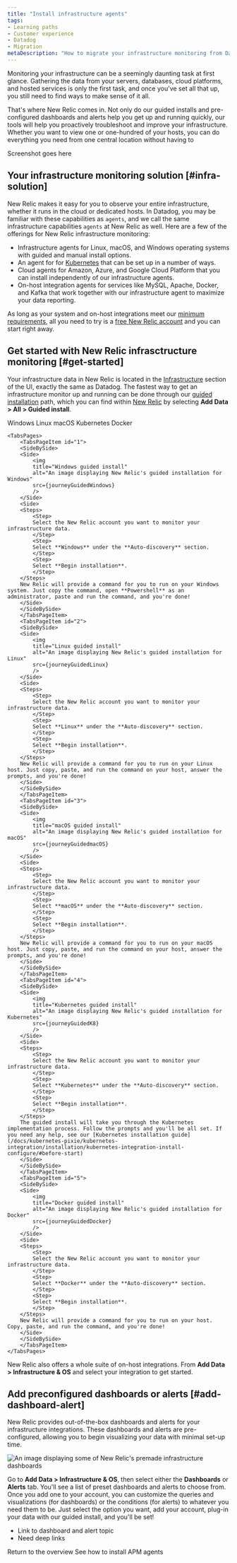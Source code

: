 ```yaml
---
title: "Install infrastructure agents"
tags:
- Learning paths
- Customer experience
- Datadog
- Migration
metaDescription: "How to migrate your infrastructure monitoring from Datadog to New Relic."
---
```








Monitoring your infrastructure can be a seemingly daunting task at first glance. Gathering the data from your servers, databases, cloud platforms, and hosted services is only the first task, and once you've set all that up, you still need to find ways to make sense of it all. 

That's where New Relic comes in. Not only do our guided installs and pre-configured dashboards and alerts help you get up and running quickly, our tools will help you proactively troubleshoot and improve your infrastructure. Whether you want to view one or one-hundred of your hosts, you can do everything you need from one central location without having to 

Screenshot goes here

## Your infrastructure monitoring solution [#infra-solution]

New Relic makes it easy for you to observe your entire infrastructure, whether it runs in the cloud or dedicated hosts. In Datadog, you may be familiar with these capabilities as `agents`, and we call the same infrastructure capabilities `agents` at New Relic as well. Here are a few of the offerings for New Relic infrastructure monitoring:

* Infrastructure agents for Linux, macOS, and Windows operating systems with guided and manual install options.
* An agent for for [Kubernetes](/docs/kubernetes-pixie/kubernetes-integration/get-started/introduction-kubernetes-integration/) that can be set up in a number of ways.
* Cloud agents for Amazon, Azure, and Google Cloud Platform that you can install independently of our infrastructure agents.
* On-host integration agents for services like MySQL, Apache, Docker, and Kafka that work together with our infrastructure agent to maximize your data reporting.

As long as your system and on-host integrations meet our [minimum requirements](/docs/infrastructure/install-infrastructure-agent/get-started/requirements-infrastructure-agent/), all you need to try is a [free New Relic account](https://newrelic.com/signup) and you can start right away.

## Get started with New Relic infrasctructure monitoring [#get-started]

Your infrastructure data in New Relic is located in the [Infrastructure](https://one.newrelic.com/infra) section of the UI, exactly the same as Datadog. The fastest way to get an infrastructure monitor up and running can be done through our [guided installation](https://one.newrelic.com/launcher/nr1-core.explorer?pane=eyJuZXJkbGV0SWQiOiJucjEtY29yZS5saXN0aW5nIn0=&cards[0]=eyJuZXJkbGV0SWQiOiJucjEtaW5zdGFsbC1uZXdyZWxpYy5ucjEtaW5zdGFsbC1uZXdyZWxpYyIsImFjdGl2ZUNvbXBvbmVudCI6IlZUU09FbnZpcm9ubWVudCIsInBhdGgiOiJndWlkZWQifQ==) path, which you can find within [New Relic](https://one.newrelic.com) by selecting **Add Data > All > Guided install**.

<Tabs>
	<TabsBar>
        <TabsBarItem id="1">
            Windows
        </TabsBarItem>
        <TabsBarItem id="2">
            Linux
        </TabsBarItem>
        <TabsBarItem id="3">
            macOS
        </TabsBarItem>
        <TabsBarItem id="4">
            Kubernetes
        </TabsBarItem>
        <TabsBarItem id="5">
            Docker
        </TabsBarItem>
    </TabsBar>

    <TabsPages>
        <TabsPageItem id="1">
        <SideBySide>
        <Side>
            <img
            title="Windows guided install"
            alt="An image displaying New Relic's guided installation for Windows"
            src={journeyGuidedWindows}
            />
        </Side>
        <Side>
        <Steps>
            <Step>
            Select the New Relic account you want to monitor your infrastructure data.  
            </Step>
            <Step>
            Select **Windows** under the **Auto-discovery** section.
            </Step>
            <Step>
            Select **Begin installation**.
            </Step>
        </Steps>
        New Relic will provide a command for you to run on your Windows system. Just copy the command, open **Powershell** as an administrator, paste and run the command, and you're done!
        </Side>
        </SideBySide>
        </TabsPageItem>
        <TabsPageItem id="2">
        <SideBySide>
        <Side>
            <img
            title="Linux guided install"
            alt="An image displaying New Relic's guided installation for Linux"
            src={journeyGuidedLinux}
            />
        </Side>
        <Side>
        <Steps>
            <Step>
            Select the New Relic account you want to monitor your infrastructure data.  
            </Step>
            <Step>
            Select **Linux** under the **Auto-discovery** section.
            </Step>
            <Step>
            Select **Begin installation**.
            </Step>
        </Steps>
        New Relic will provide a command for you to run on your Linux host. Just copy, paste, and run the command on your host, answer the prompts, and you're done!
        </Side>
        </SideBySide>
        </TabsPageItem>
        <TabsPageItem id="3">
        <SideBySide>
        <Side>
            <img
            title="macOS guided install"
            alt="An image displaying New Relic's guided installation for macOS"
            src={journeyGuidedmacOS}
            />
        </Side>
        <Side>
        <Steps>
            <Step>
            Select the New Relic account you want to monitor your infrastructure data.  
            </Step>
            <Step>
            Select **macOS** under the **Auto-discovery** section.
            </Step>
            <Step>
            Select **Begin installation**.
            </Step>
        </Steps>
        New Relic will provide a command for you to run on your macOS host. Just copy, paste, and run the command on your host, answer the prompts, and you're done!
        </Side>
        </SideBySide>
        </TabsPageItem>
        <TabsPageItem id="4">
        <SideBySide>
        <Side>
            <img
            title="Kubernetes guided install"
            alt="An image displaying New Relic's guided installation for Kubernetes"
            src={journeyGuidedK8}
            />
        </Side>
        <Side>
        <Steps>
            <Step>
            Select the New Relic account you want to monitor your infrastructure data.  
            </Step>
            <Step>
            Select **Kubernetes** under the **Auto-discovery** section.
            </Step>
            <Step>
            Select **Begin installation**.
            </Step>
        </Steps>
        The guided install will take you through the Kubernetes implementation process. Follow the prompts and you'll be all set. If you need any help, see our [Kubernetes installation guide](/docs/kubernetes-pixie/kubernetes-integration/installation/kubernetes-integration-install-configure/#before-start)
        </Side>
        </SideBySide>
        </TabsPageItem>
        <TabsPageItem id="5">
        <SideBySide>
        <Side>
            <img
            title="Docker guided install"
            alt="An image displaying New Relic's guided installation for Docker"
            src={journeyGuidedDocker}
            />
        </Side>
        <Side>
        <Steps>
            <Step>
            Select the New Relic account you want to monitor your infrastructure data.  
            </Step>
            <Step>
            Select **Docker** under the **Auto-discovery** section.
            </Step>
            <Step>
            Select **Begin installation**.
            </Step>
        </Steps>
        New Relic will provide a command for you to run on your host. Copy, paste, and run the command, and you're done! 
        </Side>
        </SideBySide>
        </TabsPageItem>
    </TabsPages>
</Tabs>

New Relic also offers a whole suite of on-host integrations. From **Add Data > Infrastructure & OS** and select your integration to get started. 

## Add preconfigured dashboards or alerts [#add-dashboard-alert]

New Relic provides out-of-the-box dashboards and alerts for your infrastructure integrations. These dashboards and alerts are pre-configured, allowing you to begin visualizing your data with minimal set-up time. 

<img
    title="Premade dashboards"
    alt="An image displaying some of New Relic's premade infrastructure dashboards"
    src={journeyInfraPrefabDash}
/>

Go to **Add Data > Infrastructure & OS**, then select either the **Dashboards** or **Alerts** tab. You'll see a list of preset dashboards and alerts to choose from. Once you add one to your account, you can customize the queries and visualizations (for dashboards) or the conditions (for alerts) to whatever you need them to be. Just select the option you want, add your account, plug-in your data with our guided install, and you'll be set!

* Link to dashboard and alert topic
* Need deep links

<SideBySide>
    <Side>
        <DocTiles variant="labs">
            <DocTile
                path="/docs/journey-migration/migrating-from-dd/"
                label={{text: '⬅️ PREVIOUS', color: '#AFE2E3'}}    
            >
                Return to the overview
            </DocTile>
        </DocTiles>
    </Side>
    <Side>
        <DocTiles variant="labs">
            <DocTile
                path="/docs/journey-migration/migrating-apm/"
                label={{text: 'NEXT ➡️', color: '#AFE2E3'}}    
            >
                See how to install APM agents
            </DocTile>
        </DocTiles>
    </Side>
</SideBySide>